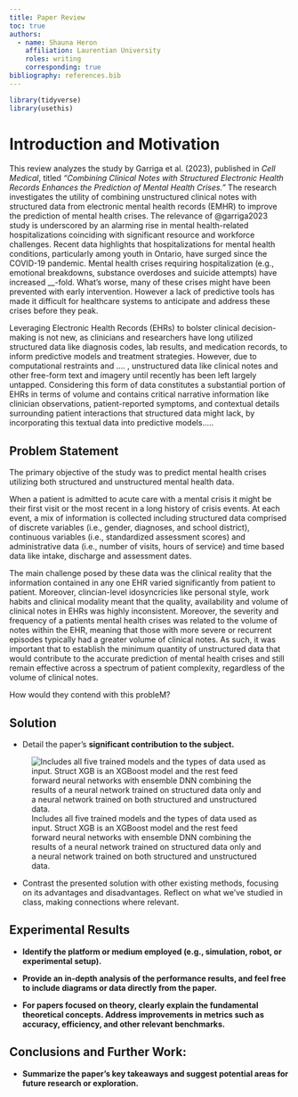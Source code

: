 ```yaml
---
title: Paper Review
toc: true
authors:
  - name: Shauna Heron
    affiliation: Laurentian University
    roles: writing
    corresponding: true
bibliography: references.bib
---
```


```r
library(tidyverse)
library(usethis)

```

# **Introduction and Motivation**

This review analyzes the study by Garriga et al. (2023), published in *Cell Medical*, titled *"Combining Clinical Notes with Structured Electronic Health Records Enhances the Prediction of Mental Health Crises."* The research investigates the utility of combining unstructured clinical notes with structured data from electronic mental health records (EMHR) to improve the prediction of mental health crises. The relevance of @garriga2023 study is underscored by an alarming rise in mental health-related hospitalizations coinciding with significant resource and workforce challenges. Recent data highlights that hospitalizations for mental health conditions, particularly among youth in Ontario, have surged since the COVID-19 pandemic. Mental health crises requiring hospitalization (e.g., emotional breakdowns, substance overdoses and suicide attempts) have increased \_\_-fold. What's worse, many of these crises might have been prevented with early intervention. However a lack of predictive tools has made it difficult for healthcare systems to anticipate and address these crises before they peak.

Leveraging Electronic Health Records (EHRs) to bolster clinical decision-making is not new, as clinicians and researchers have long utilized structured data like diagnosis codes, lab results, and medication records, to inform predictive models and treatment strategies. However, due to computational restraints and .... , unstructured data like clinical notes and other free-form text and imagery until recently has been left largely untapped. Considering this form of data constitutes a substantial portion of EHRs in terms of volume and contains critical narrative information like clinician observations, patient-reported symptoms, and contextual details surrounding patient interactions that structured data might lack, by incorporating this textual data into predictive models.....

## Problem Statement

The primary objective of the study was to predict mental health crises utilizing both structured and unstructured mental health data.

When a patient is admitted to acute care with a mental crisis it might be their first visit or the most recent in a long history of crisis events. At each event, a mix of information is collected including structured data comprised of discrete variables (i.e., gender, diagnoses, and school district), continuous variables (i.e., standardized assessment scores) and administrative data (i.e., number of visits, hours of service) and time based data like intake, discharge and assessment dates.

The main challenge posed by these data was the clinical reality that the information contained in any one EHR varied significantly from patient to patient. Moreover, clincian-level idosyncricies like personal style, work habits and clinical modality meant that the quality, availability and volume of clinical notes in EHRs was highly inconsistent. Moreover, the severity and frequency of a patients mental health crises was related to the volume of notes within the EHR, meaning that those with more severe or recurrent episodes typically had a greater volume of clinical notes. As such, it was important that to establish the minimum quantity of unstructured data that would contribute to the accurate prediction of mental health crises and still remain effective across a spectrum of patient complexity, regardless of the volume of clinical notes.

How would they contend with this probleM?

## **Solution**

-   Detail the paper's **significant contribution to the subject.**

![Includes all five trained models and the types of data used as input. Struct XGB is an XGBoost model and the rest feed forward neural networks with ensemble DNN combining the results of a neural network trained on structured data only and a neural network trained on both structured and unstructured data.](images/paste-1.png)

-   Contrast the presented solution with other existing methods, focusing on its advantages and disadvantages. Reflect on what we've studied in class, making connections where relevant.

## **Experimental Results**

-   **Identify the platform or medium employed (e.g., simulation, robot, or experimental setup).**

-   **Provide an in-depth analysis of the performance results, and feel free to include diagrams or data directly from the paper.**

-   **For papers focused on theory, clearly explain the fundamental theoretical concepts. Address improvements in metrics such as accuracy, efficiency, and other relevant benchmarks.**

## **Conclusions and Further Work:**

-   **Summarize the paper's key takeaways and suggest potential areas for future research or exploration.**